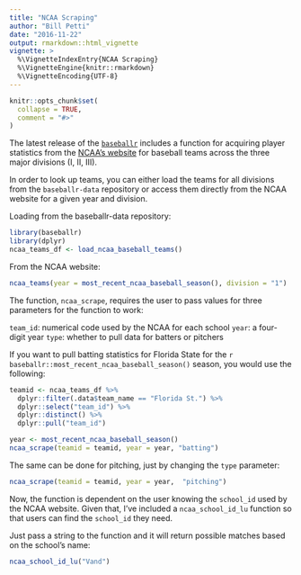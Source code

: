 ```yaml
---
title: "NCAA Scraping"
author: "Bill Petti"
date: "2016-11-22"
output: rmarkdown::html_vignette
vignette: >
  %\VignetteIndexEntry{NCAA Scraping}
  %\VignetteEngine{knitr::rmarkdown}
  %\VignetteEncoding{UTF-8}
---
```


```r
knitr::opts_chunk$set(
  collapse = TRUE,
  comment = "#>"
)
```

The latest release of the [`baseballr`](https://billpetti.github.io/baseballr/) includes a function for acquiring player statistics from the [NCAA's website](http://stats.ncaa.org) for baseball teams across the three major divisions (I, II, III).

In order to look up teams, you can either load the teams for all divisions from the `baseballr-data` repository or access them directly from the NCAA website for a given year and division.

Loading from the baseballr-data repository:
```r
library(baseballr)
library(dplyr)
ncaa_teams_df <- load_ncaa_baseball_teams()
```
From the NCAA website:
```r
ncaa_teams(year = most_recent_ncaa_baseball_season(), division = "1")
```

The function, `ncaa_scrape`, requires the user to pass values for three parameters for the function to work:

`team_id`: numerical code used by the NCAA for each school
`year`: a four-digit year
`type`: whether to pull data for batters or pitchers

If you want to pull batting statistics for Florida State for the `r baseballr::most_recent_ncaa_baseball_season()` season, you would use the following:

```r

teamid <- ncaa_teams_df %>% 
  dplyr::filter(.data$team_name == "Florida St.") %>% 
  dplyr::select("team_id") %>% 
  dplyr::distinct() %>% 
  dplyr::pull("team_id")

year <- most_recent_ncaa_baseball_season()
ncaa_scrape(teamid = teamid, year = year, "batting")

```


The same can be done for pitching, just by changing the `type` parameter:

```r
ncaa_scrape(teamid = teamid, year = year,  "pitching")
```


Now, the function is dependent on the user knowing the `school_id` used by the NCAA website. Given that, I've included a `ncaa_school_id_lu` function so that users can find the `school_id` they need.

Just pass a string to the function and it will return possible matches based on the school's name:

```r
ncaa_school_id_lu("Vand")
```

